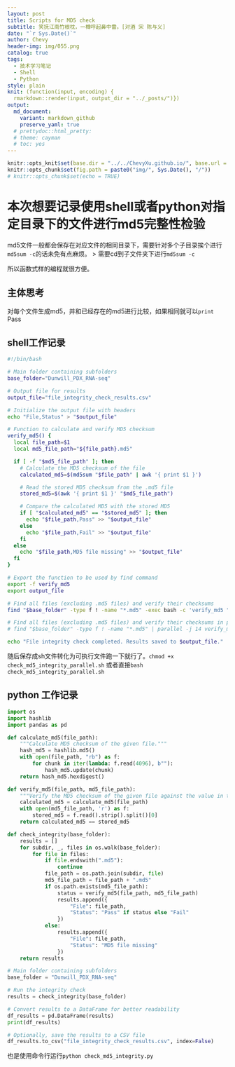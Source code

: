 ```yaml
---
layout: post
title: Scripts for MD5 check
subtitle: 笑抚江南竹根枕，一樽呼起鼻中雷。[对酒 宋 陈与义]
date: "`r Sys.Date()`"
author: Chevy
header-img: img/055.png
catalog: true
tags:
  - 技术学习笔记
  - Shell
  - Python
style: plain 
knit: (function(input, encoding) {
  rmarkdown::render(input, output_dir = "../_posts/")})
output: 
  md_document:
    variant: markdown_github
    preserve_yaml: true
  # prettydoc::html_pretty:
  # theme: cayman
  # toc: yes
---
```


```r
knitr::opts_knit$set(base.dir = "../../ChevyXu.github.io/", base.url = "/")
knitr::opts_chunk$set(fig.path = paste0("img/", Sys.Date(), "/"))
# knitr::opts_chunk$set(echo = TRUE)
```

# 本次想要记录使用shell或者python对指定目录下的文件进行md5完整性检验

md5文件一般都会保存在对应文件的相同目录下，需要针对多个子目录挨个进行`md5sum -c`的话未免有点麻烦。
> 需要cd到子文件夹下进行`md5sum -c`

所以函数式样的编程就很方便。

## 主体思考

对每个文件生成md5，并和已经存在的md5进行比较，如果相同就可以`print` Pass

## shell工作记录

```bash
#!/bin/bash

# Main folder containing subfolders
base_folder="Dunwill_PDX_RNA-seq"

# Output file for results
output_file="file_integrity_check_results.csv"

# Initialize the output file with headers
echo "File,Status" > "$output_file"

# Function to calculate and verify MD5 checksum
verify_md5() {
  local file_path=$1
  local md5_file_path="${file_path}.md5"

  if [ -f "$md5_file_path" ]; then
    # Calculate the MD5 checksum of the file
    calculated_md5=$(md5sum "$file_path" | awk '{ print $1 }')

    # Read the stored MD5 checksum from the .md5 file
    stored_md5=$(awk '{ print $1 }' "$md5_file_path")

    # Compare the calculated MD5 with the stored MD5
    if [ "$calculated_md5" == "$stored_md5" ]; then
      echo "$file_path,Pass" >> "$output_file"
    else
      echo "$file_path,Fail" >> "$output_file"
    fi
  else
    echo "$file_path,MD5 file missing" >> "$output_file"
  fi
}

# Export the function to be used by find command
export -f verify_md5
export output_file

# Find all files (excluding .md5 files) and verify their checksums
find "$base_folder" -type f ! -name "*.md5" -exec bash -c 'verify_md5 "$0"' {} \;

# Find all files (excluding .md5 files) and verify their checksums in parallel
# find "$base_folder" -type f ! -name "*.md5" | parallel -j 14 verify_md5 {} >> "$output_file"

echo "File integrity check completed. Results saved to $output_file."

```

随后保存成sh文件转化为可执行文件跑一下就行了。`chmod +x check_md5_integrity_parallel.sh`
或者直接`bash check_md5_integrity_parallel.sh`

## python 工作记录

```python
import os
import hashlib
import pandas as pd

def calculate_md5(file_path):
    """Calculate MD5 checksum of the given file."""
    hash_md5 = hashlib.md5()
    with open(file_path, "rb") as f:
        for chunk in iter(lambda: f.read(4096), b""):
            hash_md5.update(chunk)
    return hash_md5.hexdigest()

def verify_md5(file_path, md5_file_path):
    """Verify the MD5 checksum of the given file against the value in the md5 file."""
    calculated_md5 = calculate_md5(file_path)
    with open(md5_file_path, 'r') as f:
        stored_md5 = f.read().strip().split()[0]
    return calculated_md5 == stored_md5

def check_integrity(base_folder):
    results = []
    for subdir, _, files in os.walk(base_folder):
        for file in files:
            if file.endswith(".md5"):
                continue
            file_path = os.path.join(subdir, file)
            md5_file_path = file_path + ".md5"
            if os.path.exists(md5_file_path):
                status = verify_md5(file_path, md5_file_path)
                results.append({
                    "File": file_path,
                    "Status": "Pass" if status else "Fail"
                })
            else:
                results.append({
                    "File": file_path,
                    "Status": "MD5 file missing"
                })
    return results

# Main folder containing subfolders
base_folder = "Dunwill_PDX_RNA-seq"

# Run the integrity check
results = check_integrity(base_folder)

# Convert results to a DataFrame for better readability
df_results = pd.DataFrame(results)
print(df_results)

# Optionally, save the results to a CSV file
df_results.to_csv("file_integrity_check_results.csv", index=False)
```
也是使用命令行运行`python check_md5_integrity.py`
